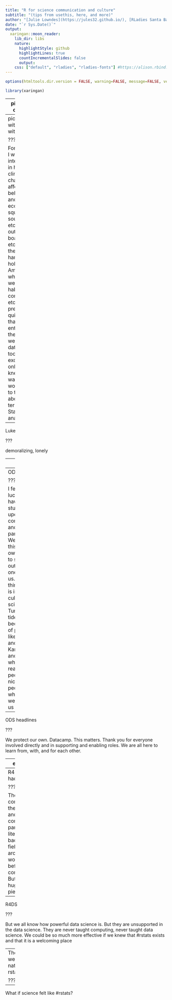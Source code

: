 ```yaml
---
title: "R for science communication and culture"
subtitle: "(tips from usethis, here, and more)"
author: "[Julie Lowndes](https://jules32.github.io/), [RLadies Santa Barbara](https://twitter.com/rladiessb)"
date: "`r Sys.Date()`"
output:
  xaringan::moon_reader:
    lib_dir: libs
    nature:
      highlightStyle: github
      highlightLines: true
      countIncrementalSlides: false
      output:
    css: ["default", "rladies", "rladies-fonts"] #https://alison.rbind.io/post/r-ladies-slides/
---
```


```r
options(htmltools.dir.version = FALSE, warning=FALSE, message=FALSE, verbose = FALSE)

library(xaringan)
```


---
pic of me on boat

???

I am a marine ecologist, and open data science has been game-changing for my science and my life. I'm going to tell you a bit about my story and my path and how we can all change science

---
pic of me with squid, with tags

???

For my PhD I was interested in how climate change was affecting behavior and ecology of squid...food sources, etc. 
I'd go out on boats, tag, etc. And there, in my hand, I'm hold data. Amazing. where it went, habitat conditions, etc. 
But I pretty quickly lost that enthusiasm: the data were big data to me: too big for excel. The only tool I knew. it was the worst. I like to talk about it in terms of Star Wars analogies. 

---
Luke

???

demoralizing, lonely

---
Yoda

???
ODS, amazing

---
ODS logos

???

I feel so lucky to have stumbled upon this community and to be a part of it. 
We found this on our own, had to seek it out. No one told us. Not a thing that is in the culture of science. 
Turned the tide. It is because of people like Hadley and Karthik and Jenny who were real people, nice people, who welcomed us in

---
ODS headlines

???

We protect our own. Datacamp. This matters. Thank you for everyone involved directly and in supporting and enabling roles. We are all here to learn from, with, and for each other. 

---
env tweets

???

Environmental scientists are doing really critical and amazing work. Solving these problems. 

---
R4DS minus hadley

???

They are really comfortable in the science and in the communication parts. They are literally coming back from fieldwork aroudn the world to testify before congress etc. 
But there is a huge missing piece: 

---
R4DS


???

But we all know how powerful data science is. 
But they are unsupported in the data science. They are never taught computing, never taught data science. We could be so much more effective if we knew that #rstats exists and that it is a welcoming place


---
The kind, welcoming nature of rstats

???


---
What if science felt like #rstats?





